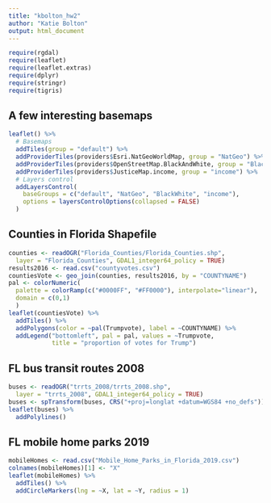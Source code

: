 ```yaml
---
title: "kbolton_hw2"
author: "Katie Bolton"
output: html_document
---
```


```r
require(rgdal)
require(leaflet)
require(leaflet.extras)
require(dplyr)
require(stringr)
require(tigris)
```

## A few interesting basemaps


```r
leaflet() %>%
  # Basemaps
  addTiles(group = "default") %>%
  addProviderTiles(providers$Esri.NatGeoWorldMap, group = "NatGeo") %>%
  addProviderTiles(providers$OpenStreetMap.BlackAndWhite, group = "BlackWhite") %>%
  addProviderTiles(providers$JusticeMap.income, group = "income") %>%
  # Layers control
  addLayersControl(
    baseGroups = c("default", "NatGeo", "BlackWhite", "income"),
    options = layersControlOptions(collapsed = FALSE)
  )
```

## Counties in Florida Shapefile

```r
counties <- readOGR("Florida_Counties/Florida_Counties.shp",
  layer = "Florida_Counties", GDAL1_integer64_policy = TRUE)
results2016 <- read.csv("countyvotes.csv")
countiesVote <- geo_join(counties, results2016, by = "COUNTYNAME")
pal <- colorNumeric(
  palette = colorRamp(c("#0000FF", "#FF0000"), interpolate="linear"),
  domain = c(0,1)
  )
leaflet(countiesVote) %>%
  addTiles() %>%
  addPolygons(color = ~pal(Trumpvote), label = ~COUNTYNAME) %>%
  addLegend("bottomleft", pal = pal, values = ~Trumpvote,
            title = "proportion of votes for Trump")
```


## FL bus transit routes 2008 

```r
buses <- readOGR("trrts_2008/trrts_2008.shp",
  layer = "trrts_2008", GDAL1_integer64_policy = TRUE)
buses <- spTransform(buses, CRS("+proj=longlat +datum=WGS84 +no_defs"))
leaflet(buses) %>%
  addPolylines()
```

## FL mobile home parks 2019

```r
mobileHomes <- read.csv("Mobile_Home_Parks_in_Florida_2019.csv")
colnames(mobileHomes)[1] <- "X"
leaflet(mobileHomes) %>%
  addTiles() %>%
  addCircleMarkers(lng = ~X, lat = ~Y, radius = 1)
```